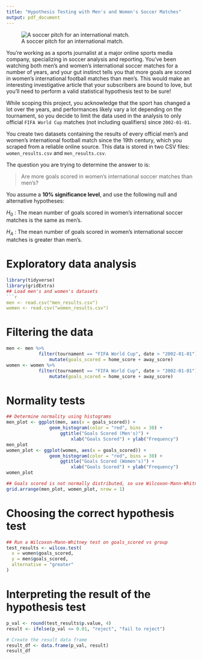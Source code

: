 ```yaml
---
title: "Hypothesis Testing with Men's and Women's Soccer Matches"
output: pdf_document
---
```

![A soccer pitch for an international match.](soccer-pitch.jpg)

You're working as a sports journalist at a major online sports media company, specializing in soccer analysis and reporting. You've been watching both men's and women's international soccer matches for a number of years, and your gut instinct tells you that more goals are scored in women's international football matches than men's. This would make an interesting investigative article that your subscribers are bound to love, but you'll need to perform a valid statistical hypothesis test to be sure!

While scoping this project, you acknowledge that the sport has changed a lot over the years, and performances likely vary a lot depending on the tournament, so you decide to limit the data used in the analysis to only official `FIFA World Cup` matches (not including qualifiers) since `2002-01-01`.

You create two datasets containing the results of every official men's and women's international football match since the 19th century, which you scraped from a reliable online source. This data is stored in two CSV files: `women_results.csv` and `men_results.csv`.

The question you are trying to determine the answer to is:

> Are more goals scored in women's international soccer matches than men's?

You assume a **10% significance level**, and use the following null and alternative hypotheses:

$H_0$ : The mean number of goals scored in women's international soccer matches is the same as men's.

$H_A$ : The mean number of goals scored in women's international soccer matches is greater than men's.

\newpage
# Exploratory data analysis
```r
library(tidyverse)
library(gridExtra)
## Load men's and women's datasets
```r
men <- read.csv("men_results.csv")
women <- read.csv("women_results.csv")
```
# Filtering the data
```r
men <- men %>%
			filter(tournament == "FIFA World Cup", date > "2002-01-01") %>%
				mutate(goals_scored = home_score + away_score)
women <- women %>%
			filter(tournament == "FIFA World Cup", date > "2002-01-01") %>%
				mutate(goals_scored = home_score + away_score)
```
# Normality tests
```r
## Determine normality using histograms
men_plot <- ggplot(men, aes(x = goals_scored)) +
				geom_histogram(color = "red", bins = 30) + 
					ggtitle("Goals Scored (Men's)") +
						xlab("Goals Scored") + ylab("Frequency")
men_plot
women_plot <- ggplot(women, aes(x = goals_scored)) +
				geom_histogram(color = "red", bins = 30) + 
					ggtitle("Goals Scored (Women's)") +
						xlab("Goals Scored") + ylab("Frequency")
women_plot
```
```r
## Goals scored is not normally distributed, so use Wilcoxon-Mann-Whitney test of two groups
grid.arrange(men_plot, women_plot, nrow = 1)
```
\newpage

# Choosing the correct hypothesis test
```r
## Run a Wilcoxon-Mann-Whitney test on goals_scored vs group
test_results <- wilcox.test(
  x = women$goals_scored,
  y = men$goals_scored,
  alternative = "greater"
)
```

# Interpreting the result of the hypothesis test
```r
p_val <- round(test_results$p.value, 4)
result <- ifelse(p_val <= 0.01, "reject", "fail to reject")

# Create the result data frame
result_df <- data.frame(p_val, result)
result_df
```